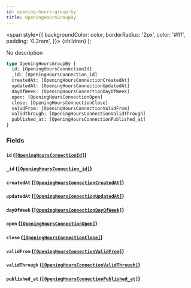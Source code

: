 ```yaml
---
id: opening-hours-group-by
title: OpeningHoursGroupBy
---
```


<span
style={{
      backgroundColor: color,
      borderRadius: '2px',
      color: '#fff',
      padding: '0.2rem',
    }}>
{children}
</span>
);

No description

```graphql
type OpeningHoursGroupBy {
  id: [OpeningHoursConnectionId]
  _id: [OpeningHoursConnection_id]
  createdAt: [OpeningHoursConnectionCreatedAt]
  updatedAt: [OpeningHoursConnectionUpdatedAt]
  dayOfWeek: [OpeningHoursConnectionDayOfWeek]
  open: [OpeningHoursConnectionOpen]
  close: [OpeningHoursConnectionClose]
  validFrom: [OpeningHoursConnectionValidFrom]
  validThrough: [OpeningHoursConnectionValidThrough]
  published_at: [OpeningHoursConnectionPublished_at]
}
```

### Fields

#### `id` ([`[OpeningHoursConnectionId]`](/v1/objects/opening-hours-connection-id))

#### `_id` ([`[OpeningHoursConnection_id]`](/v1/objects/opening-hours-connection-id))

#### `createdAt` ([`[OpeningHoursConnectionCreatedAt]`](/v1/objects/opening-hours-connection-created-at))

#### `updatedAt` ([`[OpeningHoursConnectionUpdatedAt]`](/v1/objects/opening-hours-connection-updated-at))

#### `dayOfWeek` ([`[OpeningHoursConnectionDayOfWeek]`](/v1/objects/opening-hours-connection-day-of-week))

#### `open` ([`[OpeningHoursConnectionOpen]`](/v1/objects/opening-hours-connection-open))

#### `close` ([`[OpeningHoursConnectionClose]`](/v1/objects/opening-hours-connection-close))

#### `validFrom` ([`[OpeningHoursConnectionValidFrom]`](/v1/objects/opening-hours-connection-valid-from))

#### `validThrough` ([`[OpeningHoursConnectionValidThrough]`](/v1/objects/opening-hours-connection-valid-through))

#### `published_at` ([`[OpeningHoursConnectionPublished_at]`](/v1/objects/opening-hours-connection-published-at))
